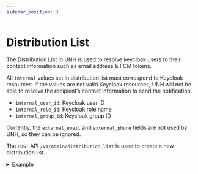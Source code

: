 ```yaml
---
sidebar_position: 3
---
```


# Distribution List

The Distribution List in UNH is used to resolve keycloak users to their contact information such as email address & FCM 
tokens.

All `internal` values set in distribution list must correspond to Keycloak resources. If the values are not valid
Keycloak resources, UNH will not be able to resolve the recipient’s contact information to send the notification.

- `internal_user_id`: Keycloak user ID
- `internal_role_id`: Keycloak role name
- `internal_group_id`: Keycloak group ID

Currently, the `external_email` and `external_phone` fields are not used by UNH, so they can be ignored.

The `POST` API `/v1/admin/distribution_list` is used to create a new distribution list.


<details>
    <summary> Example   </summary>

    #### Request
    ```bash title="POST /v1/admin/distribution_list"
    curl --location '{{unh_endpoint}}/v1/admin/distribution_list' \
    --header 'Content-Type: application/json' \
    --header 'Authorization: {{access_token}}' \
    --data '{
        "name": "incident response team",
        "internal_user_id": ["d6f80e07-3b30-4968-8550-d3a441966e95"],
        "internal_role_id": ["admin"],
        "internal_group_id": ["ecf2e35f-b604-4836-9c4b-4d87ab9c1f39"]
    }'
    ```

    #### Response
    ```json
    {
        "data": {
            "id": "d00c61bf-8722-4ef7-9a28-f60925e8ca58",
            "name": "incident response team",
            "internal_user_id": [
                "d6f80e07-3b30-4968-8550-d3a441966e95"
            ],
            "internal_role_id": [
                "admin"
            ],
            "internal_group_id": [
                "ecf2e35f-b604-4836-9c4b-4d87ab9c1f39"
            ],
            "created_at": "2024-09-03T02:45:00.835439Z",
            "created_by": "00f92e3f-7f5c-4c9d-96b8-7f9121c3e013",
            "updated_at": "2024-09-03T02:45:00.835439Z",
            "updated_by": "00f92e3f-7f5c-4c9d-96b8-7f9121c3e013",
            "tenant_id": "b8766c9d-d71e-46a2-968b-552dea1a7cd2",
            "occ_lock": 0
        },
        "sent_at": "2024-09-03T02:45:00Z"
    }
    ```
</details>
